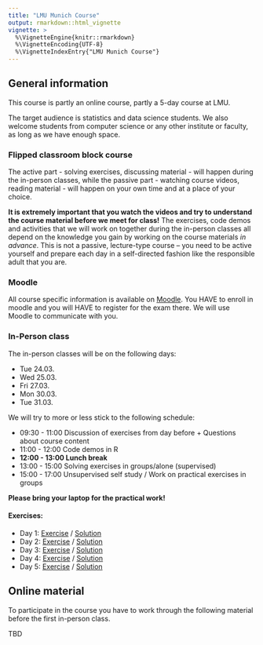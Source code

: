 ```yaml
---
title: "LMU Munich Course"
output: rmarkdown::html_vignette
vignette: >
  %\VignetteEngine{knitr::rmarkdown}
  %\VignetteEncoding{UTF-8}
  %\VignetteIndexEntry{"LMU Munich Course"}
---
```


## General information

This course is partly an online course, partly a 5-day course at LMU.

The target audience is statistics and data science students.
We also welcome students from computer science or any other institute or faculty, 
as long as we have enough space. 



### Flipped classroom block course

The active part - solving exercises, discussing material - will happen during the in-person classes, while the passive part - watching course videos, reading material - will happen on your own time and at a place of your choice. 

**It is extremely important that you watch the videos and try to understand the course material before we meet for class!** 
The exercises, code demos and activities that we will work on together during the in-person classes all depend on the knowledge you gain by working on the course materials *in advance*. This is not a passive, lecture-type course -- you need to be active yourself and prepare each day in a self-directed fashion like the responsible adult that you are.


### Moodle

All course specific information is available on [Moodle](https://moodle.lmu.de/course/view.php?id=4392).
You HAVE to enroll in moodle and you will HAVE to register for the exam there.
We will use Moodle to communicate with you. 



### In-Person class

The in-person classes will be on the following days:

- Tue 24.03.
- Wed 25.03.
- Fri 27.03.
- Mon 30.03.
- Tue 31.03.

We will try to more or less stick to the following schedule:

- 09:30 - 11:00 Discussion of exercises from day before + Questions about course content
- 11:00 - 12:00 Code demos in R
- **12:00 - 13:00 Lunch break**
- 13:00 - 15:00 Solving exercises in groups/alone (supervised) 
- 15:00 - 17:00 Unsupervised self study / Work on practical exercises in groups 

**Please bring your laptop for the practical work!**

#### Exercises:

- Day 1: [Exercise]() / [Solution]()
- Day 2: [Exercise]() / [Solution]()
- Day 3: [Exercise]() / [Solution]()
- Day 4: [Exercise]() / [Solution]()
- Day 5: [Exercise]() / [Solution]()




## Online material

To participate in the course you have to work through the following material
before the first in-person class.

TBD






